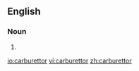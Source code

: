 ==English==
===Noun===
{{en-noun}}

#{{alternative spelling of|carburetor}}

[[io:carburettor]]
[[vi:carburettor]]
[[zh:carburettor]]